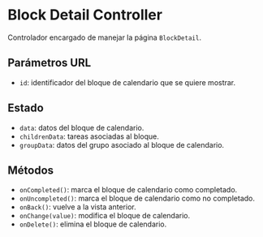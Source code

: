

<Meta title="Controller/Block Detail Controller" component={BlockDetailController} />

# Block Detail Controller

Controlador encargado de manejar la página `BlockDetail`.

## Parámetros URL
- `id`: identificador del bloque de calendario que se quiere mostrar.

## Estado
- `data`: datos del bloque de calendario.
- `childrenData`: tareas asociadas al bloque.
- `groupData`: datos del grupo asociado al bloque de calendario.

## Métodos
- `onCompleted()`: marca el bloque de calendario como completado.
- `onUncompleted()`: marca el bloque de calendario como no completado.
- `onBack()`: vuelve a la vista anterior.
- `onChange(value)`: modifica el bloque de calendario.
- `onDelete()`: elimina el bloque de calendario.
